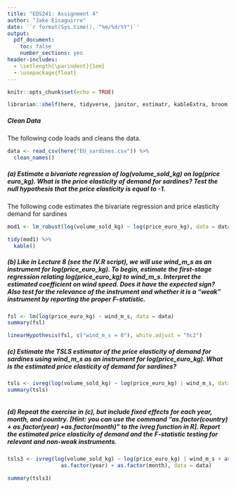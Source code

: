```yaml
---
title: "EDS241: Assignment 4"
author: "Jake Eisaguirre"
date: '`r format(Sys.time(), "%m/%d/%Y")`'
output: 
  pdf_document:
    toc: false
    number_sections: yes
header-includes:
  - \setlength{\parindent}{1em}
  - \usepackage{float}
--- 
```


```r
knitr::opts_chunk$set(echo = TRUE)

librarian::shelf(here, tidyverse, janitor, estimatr, kableExtra, broom, car, AER)
```


##### Clean Data

\noindent The following code loads and cleans the data.
```r
data <- read_csv(here("EU_sardines.csv")) %>% 
  clean_names()
```

##### (a) Estimate a bivariate regression of log(volume_sold_kg) on log(price euro_kg). What is the price elasticity of demand for sardines? Test the null hypothesis that the price elasticity is equal to -1.

\noindent The following code estimates the bivariate regression and price elasticity demand for sardines
```r

mod1 <- lm_robust(log(volume_sold_kg) ~ log(price_euro_kg), data = data)

tidy(mod1) %>% 
  kable()

```



##### (b) Like in Lecture 8 (see the IV.R script), we will use wind_m_s as an instrument for log(price_euro_kg). To begin, estimate the first-stage regression relating log(price_euro_kg) to wind_m_s. Interpret the estimated coefficient on wind speed. Does it have the expected sign? Also test for the relevance of the instrument and whether it is a “weak” instrument by reporting the proper F-statistic. 

```r

fsl <- lm(log(price_euro_kg) ~ wind_m_s, data = data)
summary(fsl)

linearHypothesis(fsl, c("wind_m_s = 0"), white.adjust = "hc2")

```



##### (c) Estimate the TSLS estimator of the price elasticity of demand for sardines using wind_m_s as an instrument for log(price_euro_kg). What is the estimated price elasticity of demand for sardines? 

```r

tsls <- ivreg(log(volume_sold_kg) ~ log(price_euro_kg) | wind_m_s, data = data)
summary(tsls)



```



##### (d) Repeat the exercise in (c), but include fixed effects for each year, month, and country. [Hint: you can use the command “as.factor(country) + as.factor(year) +as.factor(month)” to the ivreg function in R]. Report the estimated price elasticity of demand and the F-statistic testing for relevant and non-weak instruments.

```r

tsls3 <- ivreg(log(volume_sold_kg) ~ log(price_euro_kg) | wind_m_s + as.factor(country) + 
                 as.factor(year) + as.factor(month), data = data)

summary(tsls3)

```


